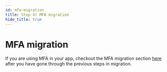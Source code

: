 ```yaml
---
id: mfa-migration
title: Step 4) MFA migration
hide_title: true
---
```


<!-- ./emailpassword/migration/mfa-migration.mdx -->

# MFA migration

If you are using MFA in your app, checkout the MFA migration section [here](/docs/mfa/migration) after you have gone through the previous steps in migration.